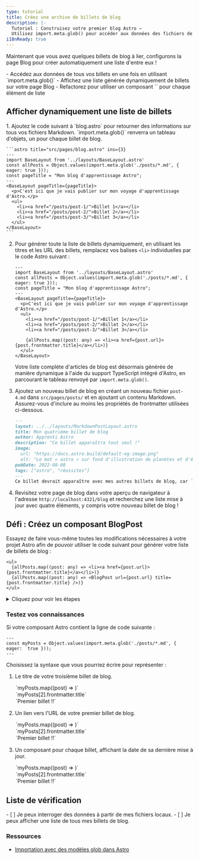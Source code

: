 ```yaml
---
type: tutorial
title: Créez une archive de billets de blog
description: |-
  Tutoriel : Construisez votre premier blog Astro —
  Utilisez import.meta.glob() pour accéder aux données des fichiers de votre projet
i18nReady: true
---
```


Maintenant que vous avez quelques billets de blog à lier, configurons la page Blog pour créer automatiquement une liste d'entre eux !

<PreCheck>
  - Accédez aux données de tous vos billets en une fois en utilisant `import.meta.glob()`
  - Affichez une liste générée dynamiquement de billets sur votre page Blog
  - Refactorez pour utiliser un composant `<BlogPost />` pour chaque élément de liste
</PreCheck>

## Afficher dynamiquement une liste de billets

<Steps>
1. Ajoutez le code suivant à `blog.astro` pour retourner des informations sur tous vos fichiers Markdown. `import.meta.glob()` renverra un tableau d'objets, un pour chaque billet de blog.

    ```astro title="src/pages/blog.astro" ins={3}
    ---
    import BaseLayout from '../layouts/BaseLayout.astro'
    const allPosts = Object.values(import.meta.glob('./posts/*.md', { eager: true }));
    const pageTitle = "Mon blog d'apprentissage Astro";
    ---
    <BaseLayout pageTitle={pageTitle}>
      <p>C'est ici que je vais publier sur mon voyage d'apprentissage d'Astro.</p>
      <ul>
        <li><a href="/posts/post-1/">Billet 1</a></li>
        <li><a href="/posts/post-2/">Billet 2</a></li>
        <li><a href="/posts/post-3/">Billet 3</a></li>
      </ul>
    </BaseLayout>
    ```


2. Pour générer toute la liste de billets dynamiquement, en utilisant les titres et les URL des billets, remplacez vos balises `<li>` individuelles par le code Astro suivant :

    ```astro title="src/pages/blog.astro" del={9,10,11} ins={13}
    ---
    import BaseLayout from '../layouts/BaseLayout.astro'
    const allPosts = Object.values(import.meta.glob('./posts/*.md', { eager: true }));
    const pageTitle = "Mon blog d'apprentissage Astro";
    ---
    <BaseLayout pageTitle={pageTitle}>
      <p>C'est ici que je vais publier sur mon voyage d'apprentissage d'Astro.</p>
      <ul>
        <li><a href="/posts/post-1/">Billet 1</a></li>
        <li><a href="/posts/post-2/">Billet 2</a></li>
        <li><a href="/posts/post-3/">Billet 3</a></li>

        {allPosts.map((post: any) => <li><a href={post.url}>{post.frontmatter.title}</a></li>)}
      </ul>
    </BaseLayout>
    ```

    Votre liste complète d'articles de blog est désormais générée de manière dynamique à l'aide du support TypeScript intégré d'Astro, en parcourant le tableau renvoyé par `import.meta.glob()`.

3. Ajoutez un nouveau billet de blog en créant un nouveau fichier `post-4.md` dans `src/pages/posts/` et en ajoutant un contenu Markdown. Assurez-vous d'inclure au moins les propriétés de frontmatter utilisées ci-dessous.

    ```markdown
    ---
    layout: ../../layouts/MarkdownPostLayout.astro
    title: Mon quatrième billet de blog
    author: Apprenti Astro
    description: "Ce billet apparaîtra tout seul !"
    image: 
      url: "https://docs.astro.build/default-og-image.png"
      alt: "Le mot « astro » sur fond d'illustration de planètes et d'étoiles."
    pubDate: 2022-08-08
    tags: ["astro", "réussites"]
    ---
    Ce billet devrait apparaître avec mes autres billets de blog, car `import.meta.glob()` renvoie une liste de tous mes billets pour créer ma liste.
    ```

4. Revisitez votre page de blog dans votre aperçu de navigateur à l'adresse `http://localhost:4321/blog` et recherchez une liste mise à jour avec quatre éléments, y compris votre nouveau billet de blog !
</Steps>

<Box icon="puzzle-piece">

## Défi : Créez un composant BlogPost

Essayez de faire vous-même toutes les modifications nécessaires à votre projet Astro afin de pouvoir utiliser le code suivant pour générer votre liste de billets de blog :

```astro title="src/pages/blog.astro" del={2} ins={3}
<ul>
  {allPosts.map((post: any) => <li><a href={post.url}>{post.frontmatter.title}</a></li>)}
  {allPosts.map((post: any) => <BlogPost url={post.url} title={post.frontmatter.title} />)}
</ul>
```

<details>
<summary>Cliquez pour voir les étapes</summary>

<Steps>
1. Créez un nouveau composant dans `src/components/`.

    <details>
    <summary>Afficher le nom de fichier</summary>
    ```
    BlogPost.astro
    ```
    </details>

2. Écrivez la ligne de code dans votre composant pour qu'il puisse recevoir un `title` et une `url` en tant que `Astro.props`.

    <details>
    <summary>Afficher le code</summary>
    ```astro
    ---
    // src/components/BlogPost.astro
    const { title, url } = Astro.props;
    ---
    ```
    </details>

3. Ajoutez la mise en forme utilisée pour créer chaque élément de votre liste de billets de blog.

    <details>
    <summary>Afficher le code</summary>
    ```astro
    <!-- src/components/BlogPost.astro -->
    <li><a href={url}>{title}</a></li>
    ```
    </details>

4. Importez le nouveau composant dans votre page de blog.

    <details>
    <summary>Afficher le code</summary>
    ```astro title="src/pages/blog.astro" ins={3}
    ---
    import BaseLayout from '../layouts/BaseLayout.astro';
    import BlogPost from '../components/BlogPost.astro';
    const allPosts = Object.values(import.meta.glob('../pages/posts/*.md', { eager: true }));
    const pageTitle = "Mon blog d'apprentissage Astro";
    ---
    ```
    </details>

5. Vérifiez-vous : consultez le code du composant terminé.

    <details>
    <summary>Afficher le code</summary>
    ```astro title="src/components/BlogPost.astro"
    ---
    const { title, url } = Astro.props
    ---
    <li><a href={url}>{title}</a></li>
    ```
    ```astro title="src/pages/blog.astro" ins={3,10}
    ---
    import BaseLayout from '../layouts/BaseLayout.astro';
    import BlogPost from '../components/BlogPost.astro';
    const allPosts = Object.values(import.meta.glob('../pages/posts/*.md', { eager: true }));
    const pageTitle = "Mon blog d'apprentissage Astro"
    ---
    <BaseLayout pageTitle={pageTitle}>
      <p>C'est ici que je vais publier sur mon voyage d'apprentissage d'Astro.</p>
      <ul>
        {allPosts.map((post: any) => <BlogPost url={post.url} title={post.frontmatter.title} />)}
      </ul>
    </BaseLayout>
    ```
    </details>
</Steps>
</details>
</Box>



<Box icon="question-mark">

### Testez vos connaissances

Si votre composant Astro contient la ligne de code suivante : 

```astro
---
const myPosts = Object.values(import.meta.glob('./posts/*.md', { eager:  true }));
---
```

Choisissez la syntaxe que vous pourriez écrire pour représenter :

1. Le titre de votre troisième billet de blog.  

    <MultipleChoice>
      <Option>
        `myPosts.map((post) => <LastUpdated date={post.frontmatter.pubDate} />)`
      </Option>
      <Option isCorrect>
        `myPosts[2].frontmatter.title`
      </Option>
      <Option>
        `<a href={myPosts[0].url}>Premier billet !!</a>`
      </Option>
    </MultipleChoice>

2. Un lien vers l'URL de votre premier billet de blog. 

    <MultipleChoice>
      <Option>
        `myPosts.map((post) => <LastUpdated date={post.frontmatter.pubDate} />)`
      </Option>
      <Option>
        `myPosts[2].frontmatter.title`
      </Option>
      <Option isCorrect>
        `<a href={myPosts[0].url}>Premier billet !!</a>`
      </Option>
    </MultipleChoice>

3. Un composant pour chaque billet, affichant la date de sa dernière mise à jour.

    <MultipleChoice>
      <Option isCorrect>
        `myPosts.map((post) => <LastUpdated date={post.frontmatter.pubDate} />)`
      </Option>
      <Option>
        `myPosts[2].frontmatter.title`
      </Option>
      <Option>
        `<a href={myPosts[0].url}>Premier billet !!</a>`
      </Option>
    </MultipleChoice>

</Box>

## Liste de vérification

<Box icon="check-list">

<Checklist>
- [ ] Je peux interroger des données à partir de mes fichiers locaux.
- [ ] Je peux afficher une liste de tous mes billets de blog.
</Checklist>
</Box>

### Ressources

- [Importation avec des modèles glob dans Astro](/fr/guides/imports/#importmetaglob)

